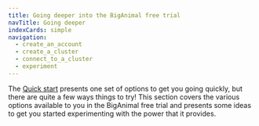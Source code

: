```yaml
---
title: Going deeper into the BigAnimal free trial
navTitle: Going deeper
indexCards: simple
navigation:
  - create_an_account
  - create_a_cluster
  - connect_to_a_cluster
  - experiment
---
```


The [Quick start](../quickstart) presents one set of options to get you going quickly, but there are quite a few ways things to try! This section covers the various options available to you in the BigAnimal free trial and presents some ideas to get you started experimenting with the power that it provides.
